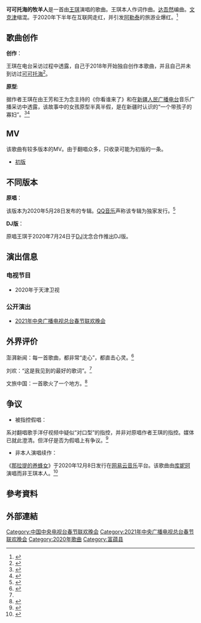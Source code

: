 {{Infobox song 
| name           = 可可托海的牧羊人
| type           = [[单曲|单曲]]
| artist         = [[王琪_(歌手)|王琪]]
| album          = 可可托海的牧羊人
| A-side         = 
| recorded       = 
| released       = {{Start date|2020|05|08}}
| published      = 
| genre          = 
| language       = zh
| length         = {{Duration|m=05|s=40}}
| writer         = [[王琪_(歌手)|王琪]]
| label          = 北京酝星文化有限公司
| producer       = 王琪
| tracks         = 
| prev           = 
| prev_no        = 
| track_no       = 
| next           = 
| next_no        = 
| misc           = 
}}

'''可可托海的牧羊人'''是一首由[[王琪_(歌手)|王琪]]演唱的歌曲。王琪本人作词作曲。[[达吾然|达吾然]]编曲。[[文克津|文克津]]缩混。于2020年下半年在互联网走红，并引发[[阿勒泰地区|阿勒泰]]的旅游业爆红。<ref>{{Cite web|title=《可可托海的牧羊人》中远嫁伊犁的养蜂女“回应”了 来听听歌中她怎么说……|url=http://www.altxw.com/news/system/2020/12/19/030070514.shtml|accessdate=2021-03-26|date=2020-12-19|publisher=阿勒泰新闻}}</ref>

==歌曲创作==

'''创作'''：

王琪在电台采访过程中透露，自己于2018年开始独自创作本歌曲，并且自己并未到访过[[可可托海镇|可可托海]]<ref>{{Cite web|title=可可托海的牧羊人背后：“2个骗局”和“1个真实”_|url=https://new.qq.com/rain/a/20210322A02E6W00|accessdate=2021-03-26|date=2021-03-22|publisher=腾讯新闻}}</ref>。

'''原型''':

据作者王琪在由王芳和王为念主持的《你看谁来了》和在[[新疆广播电视台|新疆人民广播电台]]音乐广播采访中透露，该故事中的女孩原型半真半假，是在新疆时认识的“一个带孩子的寡妇”。<ref name=":0">{{Cite web|title=《可可托海的牧羊人》中的姑娘，其实是个寡妇，她并没有嫁到伊犁|url=https://www.163.com/dy/article/G350NV9V0546DPEL.html|accessdate=2021-03-26|date=2021-02-18|publisher=网易}}</ref><ref name=":0">{{Cite web|title=《可可托海的牧羊人》中的姑娘，彼此都有相爱的人,且有了儿女彼此祝福对方,原本可以在一起但是一直被周围人干扰了,最终还是没有在一起|url=https://www.163.com/dy/article/G350NV9V0546DPEL.html|accessdate=2021-03-26|date=2021-02-18|publisher=网易}}</ref>

==MV==

该歌曲有较多版本的MV。由于翻唱众多，只收录可能为初版的一条。

*[https://y.qq.com/n/yqq/mv/v/010SIO2O0uRJUl.html 初版]

==不同版本==

'''原唱'''：

该版本为2020年5月28日发布的专辑。[[QQ音乐|QQ音乐]]声称该专辑为独家发行。<ref>{{Cite web|title=可可托海的牧羊人|url=https://y.qq.com/n/yqq/album/002sYQ3h4Fgp4d.html|accessdate=2021-03-26|publisher=QQ音乐}}</ref>

'''DJ版'''：

原唱王琪于2020年7月24日于[[唱片騎師|DJ]]沈念合作推出DJ版。

==演出信息==

===电视节目===

*2020年于天津卫视

===公开演出===

*[[2021年中央广播电视总台春节联欢晚会|2021年中央广播电视总台春节联欢晚会]]

==外界评价==

澎湃新闻：每一首歌曲，都非常“走心”，都直击心灵。<ref>{{Cite web|title=《可可托海的牧羊人》引爆春晚 王琪曾受江城日报记者专访|url=https://www.thepaper.cn/newsDetail_forward_11334084|accessdate=2021-03-26|date=2021-02-13|publisher=澎湃新闻}}</ref>

刘欢：“这是我见到的最好的歌词”。<ref name=":0" />

文旅中国：一首歌火了一个地方。<ref>{{Cite web|title=发展旅游 莫忘歌声|url=http://www.sohu.com/a/445709728_120006290|accessdate=2021-03-26|publisher=搜狐}}</ref>

==争议==

*被指控假唱：

系对翻唱歌手洋仔视频中疑似“对口型”的指控，并非对原唱作者王琪的指控。媒体已就此澄清。但洋仔是否为假唱上有争议。<ref>{{Cite web|title=洋仔真唱《可可托海的牧羊人》，因假唱亚男原声走红网络|url=https://new.qq.com/rain/a/20210221V061I400|accessdate=2021-03-26|date=2021-02-21|publisher=腾讯新闻}}</ref>

*非本人演唱续作：

《[[那拉提的养蜂女|那拉提的养蜂女]]》于2020年12月8日发行在[[网易云音乐|网易云音乐]]平台。该歌曲由[[库妮珂|库妮珂]]演唱而非王琪本人。<ref>{{cite web|title=那拉提的养蜂女 - 库妮珂 - 单曲|url=https://music.163.com/#/song?id=1804862619|publisher=网易云音乐|access-date=2021-02-22|archive-date=2018-10-18|archive-url=https://web.archive.org/web/20181018134211/https://music.163.com/#/song?id=1804862619|dead-url=no}}</ref>

== 參考資料 ==
{{Reflist|2}}

== 外部連結 ==

[[Category:中国中央电视台春节联欢晚会|Category:中国中央电视台春节联欢晚会]]
[[Category:2021年中央广播电视总台春节联欢晚会|Category:2021年中央广播电视总台春节联欢晚会]]
[[Category:2020年歌曲|Category:2020年歌曲]]
[[Category:富蕴县|Category:富蕴县]]
